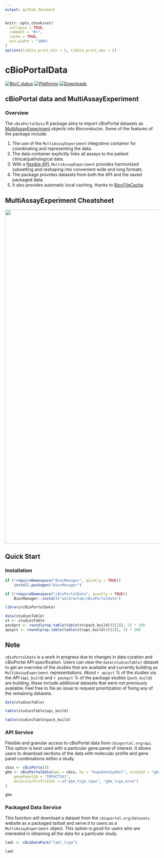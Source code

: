 ```yaml
---
output: github_document
---
```


```r
knitr::opts_chunk$set(
  collapse = TRUE,
  comment = "#>",
  cache = TRUE,
  out.width = "100%"
)
options(tibble.print_min = 5, tibble.print_max = 5)
```

# cBioPortalData

<!-- start badges here -->
[![BioC status](http://www.bioconductor.org/shields/build/release/bioc/cBioPortalData.svg)](https://bioconductor.org/checkResults/release/bioc-LATEST/cBioPortalData)
[![Platforms](http://www.bioconductor.org/shields/availability/3.13/cBioPortalData.svg)](https://www.bioconductor.org/packages/release/bioc/html/cBioPortalData.html#archives)
[![Downloads](https://www.bioconductor.org/shields/downloads/release/cBioPortalData.svg)](https://bioconductor.org/packages/stats/bioc/cBioPortalData/)
<!-- end badges here -->

## cBioPortal data and MultiAssayExperiment

### Overview

The `cBioPortalData` R package aims to import cBioPortal datasets as
[MultiAssayExperiment][1] objects into Bioconductor. Some of the features of
the package include:

1. The use of the `MultiAssayExperiment` integrative container for coordinating
and representing the data.
2. The data container explicitly links all assays to the patient
clinical/pathological data.
3. With a [flexible API][2], `MultiAssayExperiment` provides harmonized
subsetting and reshaping into convenient wide and long formats.
4. The package provides datasets from both the API and the saved packaged data.
5. It also provides automatic local caching, thanks to [BiocFileCache][3].

[1]: http://bioconductor.org/packages/MultiAssayExperiment/
[2]: https://github.com/waldronlab/MultiAssayExperiment/wiki/MultiAssayExperiment-API
[3]: https://bioconductor.org/packages/BiocFileCache/

## MultiAssayExperiment Cheatsheet

<a href="https://github.com/waldronlab/cheatsheets/blob/master/MultiAssayExperiment_QuickRef.pdf">
<img src="https://raw.githubusercontent.com/waldronlab/cheatsheets/master/pngs/MultiAssayExperiment_QuickRef.png" width="989" height="1091"/>
</a>

## Quick Start

### Installation

```r
if (!requireNamespace("BiocManager", quietly = TRUE))
    install.packages("BiocManager")

if (!requireNamespace("cBioPortalData", quietly = TRUE))
    BiocManager::install("waldronlab/cBioPortalData")

library(cBioPortalData)
```

```r
data(studiesTable)
st <- studiesTable
packpct <- round(prop.table(table(st$pack_build))[[2]], 2) * 100
apipct <- round(prop.table(table(st$api_build))[[2]], 2) * 100
```

## Note

`cBioPortalData` is a work in progress due to changes in data curation and
cBioPortal API specification. Users can view the `data(studiesTable)` dataset
to get an overview of the studies that are available and currently building
as `MultiAssayExperiment` representations. About `r apipct` % of the studies via
the API (`api_build`) and `r packpct` % of the package studies (`pack_build`)
are building, these include additional datasets that were not previously
available. Feel free to file an issue to request prioritization of fixing any
of the remaining datasets.

```r
data(studiesTable)

table(studiesTable$api_build)

table(studiesTable$pack_build)
```

### API Service

Flexible and granular access to cBioPortal data from `cbioportal.org/api`.
This option is best used with a particular gene panel of interest. It allows
users to download sections of the data with molecular profile and gene panel
combinations within a study.

```r
cbio <- cBioPortal()
gbm <- cBioPortalData(api = cbio, by = "hugoGeneSymbol", studyId = "gbm_tcga",
    genePanelId = "IMPACT341",
    molecularProfileIds = c("gbm_tcga_rppa", "gbm_tcga_mrna")
)
```

```r
gbm
```

### Packaged Data Service

This function will download a dataset from the `cbioportal.org/datasets`
website as a packaged tarball and serve it to users as a `MultiAssayExperiment`
object. This option is good for users who are interested in obtaining
all the data for a particular study.

```r
laml <- cBioDataPack("laml_tcga")
```

```r
laml
```

